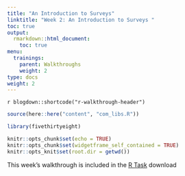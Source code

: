```yaml
---
title: "An Introduction to Surveys"
linktitle: "Week 2: An Introduction to Surveys "
toc: true
output:
  rmarkdown::html_document:
    toc: true
menu:
  trainings:
    parent: Walkthroughs
    weight: 2
type: docs
weight: 2
---
```


`r blogdown::shortcode("r-walkthrough-header")`

```r
source(here::here("content", "com_libs.R"))
```

```r
library(fivethirtyeight)
```

```r
knitr::opts_chunk$set(echo = TRUE)
knitr::opts_chunk$set(widgetframe_self_contained = TRUE) 
knitr::opts_knit$set(root.dir = getwd())
```

This week's walkthrough is included in the [R Task](/modules/02-module/#r-task) download
